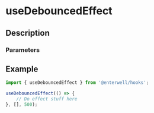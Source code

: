 
# useDebouncedEffect

## Description

<ComponentDescription component={useDebouncedEffect} />

### Parameters

<ComponentParameters component={useDebouncedEffect} />

## Example

```ts filename="example.ts" {3-5}
import { useDebouncedEffect } from '@enterwell/hooks';

useDebouncedEffect(() => {
    // Do effect stuff here
}, [], 500);
```